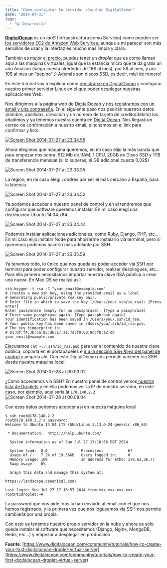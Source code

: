 ```yaml
---
title: "Cómo configurar tu servidor cloud en DigitalOcean"
date: "2014-07-31"
tags:
  - "💻 Desarrollo"
---
```


[**DigitalOcean**](https://www.digitalocean.com/?refcode=f716de9860aa) es un _IaaS_ (Infraestructura como Servicio) como pueden ser [los servidores EC2 de Amazon Web Services](/como-crear-un-servidor-web-con-amazon-web-services/), aunque a mi parecer son más sencillos de usar y la interfaz es mucho más limpia y clara.

También es mejor [el precio](https://www.digitalocean.com/pricing/), puedes tener un _droplet_ que es como llaman aquí a las maquinas virtuales, igual que la estancia micro que te da gratis un año Amazon (luego cuesta alrededor de 16$ al mes), por 5$ al mes, y por 10$ al mes un “pepino” ;) Además son discos SSD, es decir, miel de romero!

En este tutorial voy a explicar como [registrarse en DigitalOcean](https://www.digitalocean.com/?refcode=f716de9860aa) y configurar nuestro primer servidor Linux en el que poder desplegar nuestras aplicaciones Web.

Nos dirigimos a la página web de [DigitalOcean y nos registramos con un email y una contraseña](https://www.digitalocean.com/?refcode=f716de9860aa). En el siguiente paso nos pedirán nuestros datos (nombre, apellidos, dirección y un número de tarjeta de crédito/débito) los añadimos y ya tenemos nuestra cuenta en [DigitalOcean](https://www.digitalocean.com/?refcode=f716de9860aa). Nos llegará un correo de confirmación a nuestro email, pinchamos en el link para confirmar y listo.

[![Screen Shot 2014-07-27 at 23.34.55](/images/como-configurar-tu-servidor-cloud-en-digitalocean/Screen-Shot-2014-07-27-at-23_34_55_blcekh.png)](https://www.digitalocean.com/?refcode=f716de9860aa)

Ahora elegimos que máquina queremos, en mi caso elijo la más barata que para empezar nos sobra. 512 Mb de RAM, 1 CPU, 20GB de Disco SSD y 1TB de transferencia mensual (si lo superas, el GB adicional cuesta 0,02$)

![Screen Shot 2014-07-27 at 23.03.35](/images/como-configurar-tu-servidor-cloud-en-digitalocean/Screen-Shot-2014-07-27-at-23_03_35_rdcqjx.png)

La región, en mi caso elegí Londres por ser el más cercano a España, para la latencia.

![Screen Shot 2014-07-27 at 23.04.52](/images/como-configurar-tu-servidor-cloud-en-digitalocean/Screen-Shot-2014-07-27-at-23_04_52_bclwzc.png)

Ya podemos acceder a nuestro panel de control y en el tendremos que configurar que software queremos instalar. En mi caso elegí una distribución Ubuntu 14.04 x64.

![Screen Shot 2014-07-27 at 23.04.44](/images/como-configurar-tu-servidor-cloud-en-digitalocean/Screen-Shot-2014-07-27-at-23_04_44_fd9a3f.png)

Podemos instalar aplicaciones adicionales, como Ruby, Django, PHP, etc… En mi caso elijo instalar Node para ahorrarme instalarlo via terminal, pero si queremos podemos hacerlo más adelante por SSH.

![Screen Shot 2014-07-27 at 23.05.59](/images/como-configurar-tu-servidor-cloud-en-digitalocean/Screen-Shot-2014-07-27-at-23_05_59_vhxnbq.png)

Ya tenemos todo, lo único que nos queda es poder acceder via SSH por terminal para poder configurar nuestro servidor, realizar despliegues, etc… Para ello primero necesitamos importar nuestra clave RSA pública o crear una nueva. En Mac OS se realiza así:

```shell
ssh-keygen -t rsa -C "your_email@example.com"
# Creates a new ssh key, using the provided email as a label
# Generating public/private rsa key pair.
# Enter file in which to save the key (/Users/you/.ssh/id_rsa): [Press enter]
Enter passphrase (empty for no passphrase): [Type a passphrase]
# Enter same passphrase again: [Type passphrase again]
Your identification has been saved in /Users/you/.ssh/id_rsa.
# Your public key has been saved in /Users/you/.ssh/id_rsa.pub.
# The key fingerprint is:
# 01:0f:f4:3b:ca:85:d6:17:a1:7d:f0:68:9d:f0:a2:db your_email@example.com
```

Ejecutamos `cat ~./.ssh/id_rsa.pub` para ver el contenido de nuestra clave pública, copiarla en el portapapeles e [ir a la sección _SSH Keys_ del panel de control](https://cloud.digitalocean.com/ssh_keys) y pegarla ahí. Con esto DigitalOcean nos permite acceder via SSH desde nuestra máquina local.

![Screen Shot 2014-07-28 at 00.03.02](/images/como-configurar-tu-servidor-cloud-en-digitalocean/Screen-Shot-2014-07-28-at-00_03_02_u05x6a-1.png)

¿Cómo accedemos vía SSH? En nuestro panel de control vemos[ nuestra lista de Droplets](https://cloud.digitalocean.com/droplets) y en ella podemos ver la IP de nuestro servidor, en este caso, por ejemplo, aquí sería la `178.140.2.2`
![Screen Shot 2014-07-28 at 00.08.04](/images/como-configurar-tu-servidor-cloud-en-digitalocean/Screen-Shot-2014-07-28-at-00_08_04_tuvmnj.png)

Con esos datos podemos acceder asi en nuestra máquina local

```shell
$ ssh root@178.140.2.2
root@178.140.2.2's password:
Welcome to Ubuntu 14.04 LTS (GNU/Linux 3.13.0-24-generic x86_64)

 * Documentation:  https://help.ubuntu.com/

  System information as of Sun Jul 27 17:16:56 EDT 2014

  System load:  0.0               Processes:           67
  Usage of /:   7.2% of 19.56GB   Users logged in:     0
  Memory usage: 10%               IP address for eth0: 178.62.36.77
  Swap usage:   0%

  Graph this data and manage this system at:

https://landscape.canonical.com/

Last login: Sun Jul 27 17:16:57 2014 from xxx.xxx.xxx.xxx
root@tudroplet:~#
```

La password que nos pide, nos la han enviado al email con el que nos hemos registrado, y la primera vez que nos logueemos via SSH nos permite cambiarla por una propia.

Con esto ya tenemos nuestro propio servidor en la nube y ahora ya solo queda instalar el software que necesitemos (Django, Nginx, MongoDB, Redis, etc…) y empezar a desplegar en producción

**Fuente**: [https://www.digitalocean.com/community/tutorials/how-to-create-your-first-digitalocean-droplet-virtual-server](https://www.digitalocean.com/community/tutorials/how-to-create-your-first-digitalocean-droplet-virtual-server)
